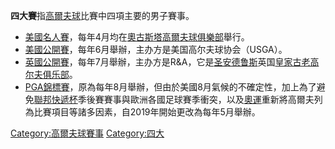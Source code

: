 '''四大賽'''指[[高爾夫球|高爾夫球]]比賽中四項主要的男子賽事。

*[[美國名人賽|美國名人賽]]，每年4月均在[[奧古斯塔高爾夫球俱樂部|奧古斯塔高爾夫球俱樂部]]舉行。
*[[美國高爾夫公開賽|美國公開賽]]，每年6月舉辦，主办方是美国高尔夫球协会（USGA）。
*[[英國公開賽|英國公開賽]]，每年7月舉辦，主办方是R&A，它是[[圣安德鲁斯|圣安德鲁斯]]英国[[皇家古老高尔夫俱乐部|皇家古老高尔夫俱乐部]]。
*[[PGA錦標賽|PGA錦標賽]]，原為每年8月舉辦，但由於美國8月氣候的不確定性，加上為了避免[[聯邦快遞杯|聯邦快遞杯]]季後賽賽事與歐洲各國足球賽季衝突，以及[[奧運|奧運]]重新將高爾夫列為比賽項目等諸多因素，自2019年開始更改為每年5月舉辦。

{{sport-stub}}
[[Category:高爾夫球賽事|Category:高爾夫球賽事]]
[[Category:四大|Category:四大]]